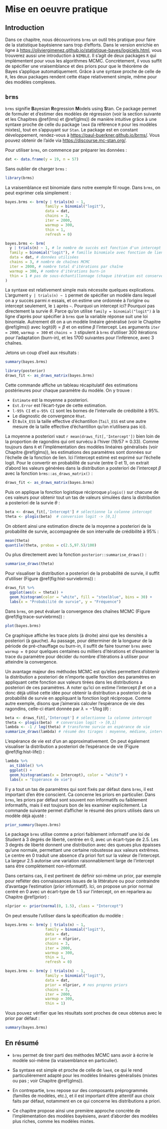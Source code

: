 # Mise en oeuvre pratique {#logiciels}

## Introduction

Dans ce chapitre, nous découvrirons `brms` un outil très pratique pour faire de la statistique bayésienne sans trop d’efforts. Dans le version enrichie en ligne à <https://oliviergimenez.github.io/statistique-bayes/logiciels.html>, vous trouverez aussi une introduction à `NIMBLE`. Il s'agit de deux packages `R` qui implémentent pour vous les algorithmes MCMC. Concrètement, il vous suffit de spécifier une vraisemblance et des priors pour que le théorème de Bayes s'applique automatiquement. Grâce à une syntaxe proche de celle de `R`, les deux packages rendent cette étape relativement simple, même pour des modèles complexes.  

## `brms`

`brms` signifie **B**ayesian **R**egression **M**odels using **S**tan. Ce package permet de formuler et d’estimer des modèles de régression (voir la section suivante et les Chapitres \@ref(lms) et \@ref(glms)) de manière intuitive grâce à une syntaxe proche de celle du package `lme4` (la référence `R` pour les modèles mixtes), tout en s’appuyant sur `Stan`. Le package est en constant développement, rendez-vous à <https://paul-buerkner.github.io/brms/>. Vous pouvez obtenir de l'aide via <https://discourse.mc-stan.org/>. 

Pour utiliser `brms`, on commence par préparer les données :
```r
dat <- data.frame(y = 19, n = 57)
```

<!-- ### Estimation classique (fréquentiste) -->

<!-- ```{r} -->
<!-- mle <- glm(cbind(alive, total - alive) ~ 1, -->
<!--            family = binomial("logit"), -->
<!--            data = dat) -->
<!-- plogis(coef(mle))  # retour à l'échelle [0,1] -->
<!-- ``` -->

Sans oublier de charger `brms` :
```r
library(brms)
```

La vraisemblance est binomiale dans notre exemple fil rouge. Dans `brms`, on peut exprimer cela simplement :
```r
bayes.brms <- brm(y | trials(n) ~ 1,
                  family = binomial("logit"),
                  data = dat,
                  chains = 3,
                  iter = 2000,
                  warmup = 300,
                  thin = 1,
                  refresh = 0)
```

```r
bayes.brms <- brm(
  y | trials(n) ~ 1, # le nombre de succès est fonction d'un intercept
  family = binomial("logit"), # famille binomiale avec fonction de lien logit
  data = dat, # données utilisées
  chains = 3, # nombre de chaînes MCMC
  iter = 2000, # nombre total d'itérations par chaîne
  warmup = 300, # nombre d'itérations burn-in
  thin = 1 # pas de sous-échantillonnage (chaque itération est conservée)
)
```

La syntaxe est relativement simple mais nécessite quelques explications. L'argument `y | trials(n) ~ 1` permet de spécifier un modèle dans lequel on a $y$ succès parmi $n$ essais, et on estime une ordonnée à l'origine ou intercept seulement, le `1` après `~`. Pourquoi un intercept ici? Pourquoi pas directement la survie $\theta$. Parce qu'on utilise `family = binomial("logit")` à la ligne d'après pour spécifier à `brms` que la variable réponse suit une loi binomiale. Autrement dit on a un modèle linéaire généralisé (voir le Chapitre \@ref(glms)) avec $\text{logit}(\theta) = \beta$ et on estime $\beta$ l'intercept. Les arguments `iter = 2000`, `warmup = 300` et `chains = 3` stipulent à `brms` d'utiliser 300 itérations pour l’adaptation (burn-in), et les 1700 suivantes pour l’inférence, avec 3 chaînes. 
<!-- - `seed = 666` : fixe la graine aléatoire pour assurer la reproductibilité. -->
<!-- - `prior(beta(1, 1), class = "Intercept")` : spécifie une loi bêta(1,1), équivalente à une loi uniforme sur [0,1], sur l'échelle de probabilité. -->

Jetons un coup d'oeil aux résultats : 
```r
summary(bayes.brms)
```

```r
library(posterior)
draws_fit <- as_draws_matrix(bayes.brms)
```

Cette commande affiche un tableau récapitulatif des estimations postérieures pour chaque paramètre du modèle. On y trouve :

- `Estimate` est la moyenne a posteriori.
- `Est.Error` est l'écart-type de cette estimation.
- `l-95% CI` et `u-95% CI` sont les bornes de l'intervalle de crédibilité à 95%.
- Le diagnostic de convergence `Rhat`.
- Et `Bulk_ESS` la taille effective d'échantillon (`Tail_ESS` est une autre mesure de la taille effective d'échantillon qu'on n'utilisera pas ici). 

La moyenne a posteriori vaut `r mean(draws_fit[,'Intercept'])` bien loin de la proportion de ragondins qui ont survécu à l'hiver ($19/57 \approx 0.33$). Comme toujours dans `R` et l'implémentation des modèles linéaires généralisés (voir Chapitre \@ref(glms)), les estimations des paramètres sont données sur l'échelle de la fonction de lien. Ici l'intercept estimé est exprimé sur l’échelle logit. Pour le convertir en probabilité de survie (entre 0 et 1), on extrait d'abord les valeurs générées dans la distribution a posteriori de l'intercept $\beta$ avec la fonction `brms::as_draws_matrix()` : 
```r
draws_fit <- as_draws_matrix(bayes.brms)
```

Puis on applique la fonction logistique réciproque `plogis()` sur chacune de ces valeurs pour obtenir tout un tas de valeurs simulées dans la distribution a posteriori de la survie $\theta$ :
```r
beta <- draws_fit[,'Intercept'] # sélectionne la colonne intercept
theta <- plogis(beta)  # conversion logit -> [0,1]
```

On obtient ainsi une estimation directe de la moyenne a posteriori de la probabilité de survie, accompagnée de son intervalle de crédibilité à 95% :
```r
mean(theta)
quantile(theta, probas = c(2.5,97.5)/100)
```

Ou plus directement avec la fonction `posterior::summarise_draws()` :
```r
summarise_draws(theta)
```

Pour visualiser la distribution a posteriori de la probabilité de survie, il suffit d'utiliser (Figure \@ref(fig:hist-surviebrms)) :
```r
draws_fit %>%
  ggplot(aes(x = theta)) +
  geom_histogram(color = "white", fill = "steelblue", bins = 30) +
  labs(x = "Probabilité de survie", y = "Fréquence")
```

Dans `brms`, on peut évaluer la convergence des chaînes MCMC (Figure \@ref(fig:trace-surviebrms)) :
```r
plot(bayes.brms)
```

Ce graphique affiche les trace plots (à droite) ainsi que les densités a posteriori (à gauche). 
Au passage, pour déterminer de la longueur de la période de pré-chauffage ou burn-in, il suffit de faire tourner `brms` avec `warmup = 0` pour quelques centaines ou milliers d'itérations et d'examiner la trace du paramètre pour décider du nombre d'itérations à utiliser pour atteindre la convergence.  

Un avantage majeur des méthodes MCMC est qu'elles permettent d'obtenir la distribution a posteriori de n’importe quelle fonction des paramètres en appliquant cette fonction aux valeurs tirées dans les distributions a posteriori de ces paramètres. A noter qu'ici on estime l'intercept $\beta$ et on a donc déjà utilisé cette idée pour obtenir la distribution a posteriori de la probabilité de survie en appliquant la fonction logit réciproque. Comme autre exemple, disons que j'aimerais calculer l'espérance de vie des ragondins, celle-ci étant donnée par $\lambda = -1/\log(\theta)$ :
```r
beta <- draws_fit[,'Intercept'] # sélectionne la colonne intercept
theta <- plogis(beta)  # conversion logit -> [0,1]
lambda <- -1 / log(theta) # transforme survie en espérance de vie
summarize_draws(lambda) # résumé des tirages : moyenne, médiane, intervalles
```

L'espérance de vie est d'un an approximativement. On peut également visualiser la distribution a posteriori de l’espérance de vie (Figure \@ref(fig:hist-life)) :
```r
lambda %>%
  as_tibble() %>%
  ggplot() +
  geom_histogram(aes(x = Intercept), color = "white") +
  labs(x = "Espérance de vie")
```

Il y a tout un tas de paramètres qui sont fixés par défaut dans `brms`, il est important d'en être conscient. Ca concerne les priors en particulier. Dans `brms`, les priors par défaut sont souvent non informatifs ou faiblement informatifs, mais il est toujours bon de les examiner explicitement. La commande suivante permet d’afficher le résumé des priors utilisés dans un modèle déjà ajusté :
```r
prior_summary(bayes.brms)
```

Le package `brms` utilise comme a priori faiblement informatif une loi de Student à 3 degrés de liberté, centrée en 0, avec un écart-type de 2.5. Les 3 degrés de liberté donnent une distribution avec des queues plus épaisses qu'une normale, permettant une certaine robustesse aux valeurs extrêmes. Le centre en 0 traduit une absence d'a priori fort sur la valeur de l’intercept. La largeur 2.5 autorise une variation raisonnablement large de l'intercept sans être complètement non-informatif.

Dans certains cas, il est pertinent de définir soi-même un prior, par exemple pour refléter des connaissances issues de la littérature ou pour contraindre d'avantage l’estimation (prior informatif). Ici, on propose un prior normal centré en 0 avec un écart-type de 1.5 sur l’intercept, on en reparlera au Chapitre \@ref(prior) :
```r
nlprior <- prior(normal(0, 1.5), class = "Intercept")
```

On peut ensuite l’utiliser dans la spécification du modèle :
```r
bayes.brms <- brm(y | trials(n) ~ 1,
                  family = binomial("logit"),
                  data = dat,
                  prior = nlprior, 
                  chains = 3,
                  iter = 2000,
                  warmup = 300,
                  thin = 1,
                  refresh = 0)
```

```r
bayes.brms <- brm(y | trials(n) ~ 1,
                  family = binomial("logit"),
                  data = dat,
                  prior = nlprior, # nos propres priors
                  chains = 3,
                  iter = 2000,
                  warmup = 300,
                  thin = 1)
```

Vous pouvez vérifier que les résultats sont proches de ceux obtenus avec le prior par défaut :
```r
summary(bayes.brms)
```

## En résumé

- `brms` permet de tirer parti des méthodes MCMC sans avoir à écrire le modèle soi-même (la vraisemblance en particulier).

- Sa syntaxe est simple et proche de celle de `lme4`, ce qui le rend particulièrement adapté pour les modèles linéaires généralisés (mixtes ou pas ; voir Chapitre \@ref(glms)).

- En contrepartie, `brms` repose sur des composants préprogrammés (familles de modèles, etc.), et il est important d’être attentif aux choix faits par défaut, notamment en ce qui concerne les distributions a priori.

- Ce chapitre propose ainsi une première approche concrète de l’implémentation des modèles bayésiens, avant d’aborder des modèles plus riches, comme les modèles mixtes.
